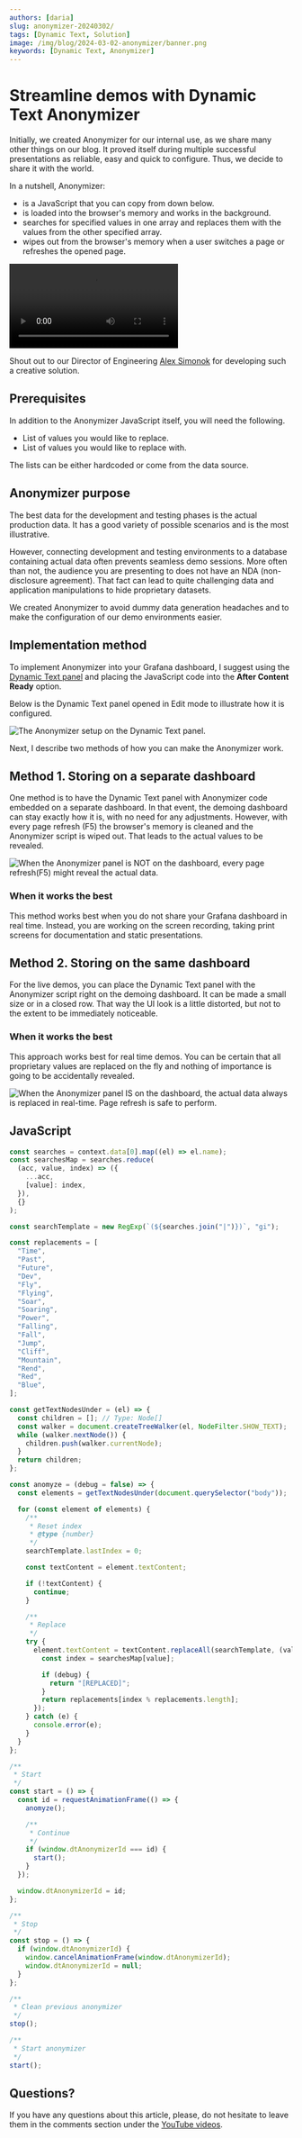 ```yaml
---
authors: [daria]
slug: anonymizer-20240302/
tags: [Dynamic Text, Solution]
image: /img/blog/2024-03-02-anonymizer/banner.png
keywords: [Dynamic Text, Anonymizer]
---
```



# Streamline demos with Dynamic Text Anonymizer

Initially, we created Anonymizer for our internal use, as we share many other things on our blog. It proved itself during multiple successful presentations as reliable, easy and quick to configure. Thus, we decide to share it with the world.

In a nutshell, Anonymizer:

- is a JavaScript that you can copy from down below.
- is loaded into the browser's memory and works in the background.
- searches for specified values in one array and replaces them with the values from the other specified array.
- wipes out from the browser's memory when a user switches a page or refreshes the opened page.

<Video
  src="https://www.youtube.com/embed/FMSEGGFbJy0"
  title="Convert dashboard values on the fly for demo purposes."
/>

Shout out to our Director of Engineering [Alex Simonok](https://github.com/asimonok) for developing such a creative solution.

## Prerequisites

In addition to the Anonymizer JavaScript itself, you will need the following.

- List of values you would like to replace.
- List of values you would like to replace with.

The lists can be either hardcoded or come from the data source.

## Anonymizer purpose

The best data for the development and testing phases is the actual production data. It has a good variety of possible scenarios and is the most illustrative.

However, connecting development and testing environments to a database containing actual data often prevents seamless demo sessions. More often than not, the audience you are presenting to does not have an NDA (non-disclosure agreement). That fact can lead to quite challenging data and application manipulations to hide proprietary datasets.

We created Anonymizer to avoid dummy data generation headaches and to make the configuration of our demo environments easier.

## Implementation method

To implement Anonymizer into your Grafana dashboard, I suggest using the [Dynamic Text panel](/plugins/volkovlabs-dynamictext-panel/) and placing the JavaScript code into the **After Content Ready** option.

Below is the Dynamic Text panel opened in Edit mode to illustrate how it is configured.

<Image
  title="The Anonymizer setup on the Dynamic Text panel."
  src="/img/blog/2024-03-02-anonymizer/anony-edit.png"
/>

Next, I describe two methods of how you can make the Anonymizer work.

## Method 1. Storing on a separate dashboard

One method is to have the Dynamic Text panel with Anonymizer code embedded on a separate dashboard. In that event, the demoing dashboard can stay exactly how it is, with no need for any adjustments.
However, with every page refresh (F5) the browser's memory is cleaned and the Anonymizer script is wiped out. That leads to the actual values to be revealed.

<Image
  title="When the Anonymizer panel is NOT on the dashboard, every page refresh(F5) might reveal the actual data."
  src="/img/blog/2024-03-02-anonymizer/anony-no-form.png"
/>

### When it works the best

This method works best when you do not share your Grafana dashboard in real time. Instead, you are working on the screen recording, taking print screens for documentation and static presentations.

## Method 2. Storing on the same dashboard

For the live demos, you can place the Dynamic Text panel with the Anonymizer script right on the demoing dashboard. It can be made a small size or in a closed row.
That way the UI look is a little distorted, but not to the extent to be immediately noticeable.

### When it works the best

This approach works best for real time demos. You can be certain that all proprietary values are replaced on the fly and nothing of importance is going to be accidentally revealed.

<Image
  title="When the Anonymizer panel IS on the dashboard, the actual data always is replaced in real-time. Page refresh is safe to perform."
  src="/img/blog/2024-03-02-anonymizer/anony-yes-form.png"
/>

## JavaScript

```js
const searches = context.data[0].map((el) => el.name);
const searchesMap = searches.reduce(
  (acc, value, index) => ({
    ...acc,
    [value]: index,
  }),
  {}
);

const searchTemplate = new RegExp(`(${searches.join("|")})`, "gi");

const replacements = [
  "Time",
  "Past",
  "Future",
  "Dev",
  "Fly",
  "Flying",
  "Soar",
  "Soaring",
  "Power",
  "Falling",
  "Fall",
  "Jump",
  "Cliff",
  "Mountain",
  "Rend",
  "Red",
  "Blue",
];

const getTextNodesUnder = (el) => {
  const children = []; // Type: Node[]
  const walker = document.createTreeWalker(el, NodeFilter.SHOW_TEXT);
  while (walker.nextNode()) {
    children.push(walker.currentNode);
  }
  return children;
};

const anomyze = (debug = false) => {
  const elements = getTextNodesUnder(document.querySelector("body"));

  for (const element of elements) {
    /**
     * Reset index
     * @type {number}
     */
    searchTemplate.lastIndex = 0;

    const textContent = element.textContent;

    if (!textContent) {
      continue;
    }

    /**
     * Replace
     */
    try {
      element.textContent = textContent.replaceAll(searchTemplate, (value) => {
        const index = searchesMap[value];

        if (debug) {
          return "[REPLACED]";
        }
        return replacements[index % replacements.length];
      });
    } catch (e) {
      console.error(e);
    }
  }
};

/**
 * Start
 */
const start = () => {
  const id = requestAnimationFrame(() => {
    anomyze();

    /**
     * Continue
     */
    if (window.dtAnonymizerId === id) {
      start();
    }
  });

  window.dtAnonymizerId = id;
};

/**
 * Stop
 */
const stop = () => {
  if (window.dtAnonymizerId) {
    window.cancelAnimationFrame(window.dtAnonymizerId);
    window.dtAnonymizerId = null;
  }
};

/**
 * Clean previous anonymizer
 */
stop();

/**
 * Start anonymizer
 */
start();
```

## Questions?

If you have any questions about this article, please, do not hesitate to leave them in the comments section under the [YouTube videos](https://www.youtube.com/@volkovlabs).
